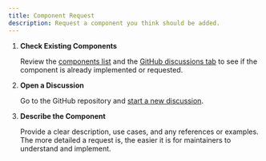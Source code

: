 ```yaml
---
title: Component Request
description: Request a component you think should be added.
---
```



<Steps>

1. **Check Existing Components**

   Review the [components list](/components) and the [GitHub discussions tab](https://github.com/Mohamed-Magdy-fayed/gateling-registry/discussions/categories/component-request) to see if the component is already implemented or requested.

2. **Open a Discussion**

   Go to the GitHub repository and [start a new discussion](https://github.com/Mohamed-Magdy-fayed/gateling-registry/discussions/new?category=component-request).

3. **Describe the Component**

   Provide a clear description, use cases, and any references or examples. The more detailed a request is, the easier it is for maintainers to understand and implement.

</Steps>
